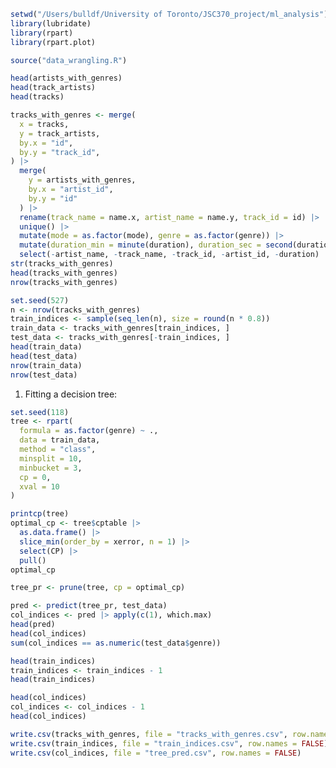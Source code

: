 
```r
setwd("/Users/bulldf/University of Toronto/JSC370_project/ml_analysis")
library(lubridate)
library(rpart)
library(rpart.plot)
```

```r
source("data_wrangling.R")
```

```r
head(artists_with_genres)
head(track_artists)
head(tracks)
```

```r
tracks_with_genres <- merge(
  x = tracks,
  y = track_artists,
  by.x = "id",
  by.y = "track_id",
) |>
  merge(
    y = artists_with_genres,
    by.x = "artist_id",
    by.y = "id"
  ) |>
  rename(track_name = name.x, artist_name = name.y, track_id = id) |>
  unique() |>
  mutate(mode = as.factor(mode), genre = as.factor(genre)) |>
  mutate(duration_min = minute(duration), duration_sec = second(duration)) |>
  select(-artist_name, -track_name, -track_id, -artist_id, -duration)
str(tracks_with_genres)
head(tracks_with_genres)
nrow(tracks_with_genres)
```

```r
set.seed(527)
n <- nrow(tracks_with_genres)
train_indices <- sample(seq_len(n), size = round(n * 0.8))
train_data <- tracks_with_genres[train_indices, ]
test_data <- tracks_with_genres[-train_indices, ]
head(train_data)
head(test_data)
nrow(train_data)
nrow(test_data)
```

1. Fitting a decision tree:

```r
set.seed(118)
tree <- rpart(
  formula = as.factor(genre) ~ .,
  data = train_data,
  method = "class",
  minsplit = 10,
  minbucket = 3,
  cp = 0,
  xval = 10
)
```

```r
printcp(tree)
optimal_cp <- tree$cptable |>
  as.data.frame() |>
  slice_min(order_by = xerror, n = 1) |>
  select(CP) |>
  pull()
optimal_cp
```

```r
tree_pr <- prune(tree, cp = optimal_cp)
```

```r
pred <- predict(tree_pr, test_data)
col_indices <- pred |> apply(c(1), which.max)
head(pred)
head(col_indices)
sum(col_indices == as.numeric(test_data$genre))
```

```r
head(train_indices)
train_indices <- train_indices - 1
head(train_indices)

head(col_indices)
col_indices <- col_indices - 1
head(col_indices)
```

```r
write.csv(tracks_with_genres, file = "tracks_with_genres.csv", row.names = FALSE)
write.csv(train_indices, file = "train_indices.csv", row.names = FALSE)
write.csv(col_indices, file = "tree_pred.csv", row.names = FALSE)
```
